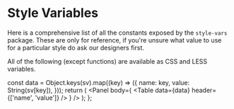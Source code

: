 

# Style Variables
Here is a comprehensive list of all the constants exposed by the `style-vars` package. These are only for reference, if you're unsure what value to use for a particular style do ask our designers first.

All of the following (except functions) are available as CSS and LESS variables.

  const data = Object.keys(sv).map((key) => ({
    name: key,
    value: String(sv[key]),
  }));
  return (
    <Panel body={
      <PanelBody noPadding>
        <PanelSection>
          <Table data={data} header={['name', 'value']} />
        </PanelSection>
      </PanelBody>
    } />
  );
};


<Constants />
